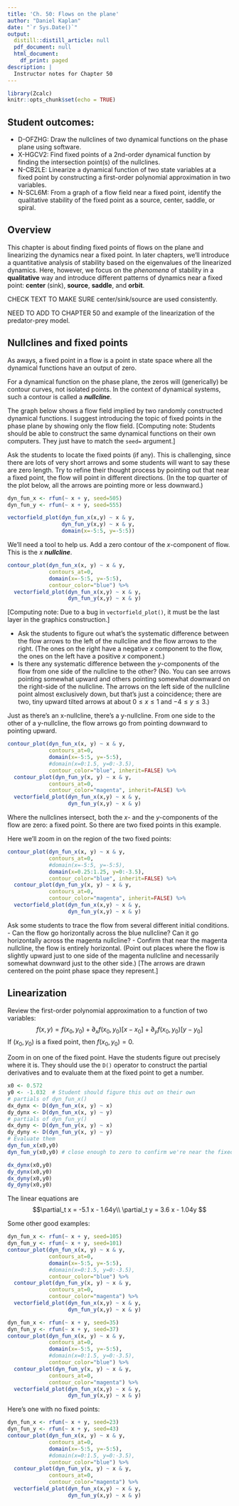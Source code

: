 ```yaml
---
title: 'Ch. 50: Flows on the plane'
author: "Daniel Kaplan"
date: "`r Sys.Date()`"
output:
  distill::distill_article: null
  pdf_document: null
  html_document:
    df_print: paged
description: |
  Instructor notes for Chapter 50
---
```


```r
library(Zcalc)
knitr::opts_chunk$set(echo = TRUE)
```

## Student outcomes:

- D-OFZHG: Draw the nullclines of two dynamical functions on the phase plane using software.
- X-HGCV2: Find fixed points of a 2nd-order dynamical function by finding the intersection point(s) of the nullclines.
- N-CB2LE: Linearize a dynamical function of two state variables at a fixed point by constructing a first-order polynomial approximation in two variables.
- N-SCL6M: From a graph of a flow field near a fixed point, identify the qualitative stability of the fixed point as a source, center, saddle, or spiral.


## Overview

This chapter is about finding fixed points of flows on the plane and linearizing the dynamics near a fixed point. In later chapters, we'll introduce a quantitative analysis of stability based on the eigenvalues of the linearized dynamics. Here, however, we focus on the *phenomena* of stability in a **qualitative** way and introduce different patterns of dynamics near a fixed point: **center** (sink), **source**, **saddle**, and **orbit**. 

CHECK TEXT TO MAKE SURE center/sink/source are used consistently.

NEED TO ADD TO CHAPTER 50 and example of the linearization of the predator-prey model.

## Nullclines and fixed points

As aways, a fixed point in a flow is a point in state space where all the dynamical functions have an output of zero.

For a dynamical function on the phase plane, the zeros will (generically) be contour curves, not isolated points. In the context of dynamical systems, such a contour is called a ***nullcline***. 

The graph below shows a flow field implied by two randomly constructed dynamical functions. I suggest introducing the topic of fixed points in the phase plane by showing only the flow field. [Computing note: Students should be able to construct the same dynamical functions on their own computers. They just have to match the `seed=` argument.]

Ask the students to locate the fixed points (if any). This is challenging, since there are lots of very short arrows and some students will want to say these are zero length. Try to refine their thought process by pointing out that near a fixed point, the flow will point in different directions. (In the top quarter of the plot below, all the arrows are pointing more or less downward.) 

```r
dyn_fun_x <- rfun(~ x + y, seed=505)
dyn_fun_y <- rfun(~ x + y, seed=555)

vectorfield_plot(dyn_fun_x(x,y) ~ x & y,
                 dyn_fun_y(x,y) ~ x & y,
                 domain(x=-5:5, y=-5:5))
```

We'll need a tool to help us. Add a zero contour of the $x$-component of flow. This is the $x$ ***nullcline***.

```r
contour_plot(dyn_fun_x(x, y) ~ x & y, 
             contours_at=0, 
             domain(x=-5:5, y=-5:5), 
             contour_color="blue") %>%
  vectorfield_plot(dyn_fun_x(x,y) ~ x & y,
                   dyn_fun_y(x,y) ~ x & y)
```
[Computing note: Due to a bug in `vectorfield_plot()`, it must be the last layer in the graphics construction.]

- Ask the students to figure out what's the systematic difference between the flow arrows to the left of the nullcline and the flow arrows to the right. (The ones on the right have a negative $x$ component to the flow, the ones on the left have a positive $x$ component.)
- Is there any systematic difference between the $y$-components of the flow from one side of the nullcline to the other? (No. You can see arrows pointing somewhat upward and others pointing somewhat downward on the right-side of the nullcline. The arrows on the left side of the nullcline point almost exclusively down, but that's just a coincidence; there are two, tiny upward tilted arrows at about $0 \leq x \leq 1$ and $-4 \leq y \leq 3$.)

Just as there's an x-nullcline, there's a y-nullcline. From one side to the other of a y-nullcline, the flow arrows go from pointing downward to pointing upward.

```r
contour_plot(dyn_fun_x(x, y) ~ x & y, 
             contours_at=0, 
             domain(x=-5:5, y=-5:5), 
             #domain(x=0:1.5, y=0:-3.5),
             contour_color="blue", inherit=FALSE) %>%
  contour_plot(dyn_fun_y(x, y) ~ x & y, 
             contours_at=0,  
             contour_color="magenta", inherit=FALSE) %>%
  vectorfield_plot(dyn_fun_x(x,y) ~ x & y,
                   dyn_fun_y(x,y) ~ x & y)
```

Where the nullclines intersect, both the $x$- and the $y$-components of the flow are zero: a fixed point. So there are two fixed points in this example.

Here we'll zoom in on the region of the two fixed points:
```r
contour_plot(dyn_fun_x(x, y) ~ x & y, 
             contours_at=0, 
             #domain(x=-5:5, y=-5:5), 
             domain(x=0.25:1.25, y=0:-3.5),
             contour_color="blue", inherit=FALSE) %>%
  contour_plot(dyn_fun_y(x, y) ~ x & y, 
             contours_at=0,  
             contour_color="magenta", inherit=FALSE) %>%
  vectorfield_plot(dyn_fun_x(x,y) ~ x & y,
                   dyn_fun_y(x,y) ~ x & y)
```

Ask some students to trace the flow from several different initial conditions. 
- Can the flow go horizontally across the blue nullcline? Can it go horizontally across the magenta nullcline?
- Confirm that near the magenta nullcline, the flow is entirely horizontal. (Point out places where the flow is slightly upward just to one side of the magenta nullcline and necessarily somewhat downward just to the other side.) [The arrows are drawn centered on the point phase space they represent.]

## Linearization

Review the first-order polynomial approximation to a function of two variables:
$$f(x, y) = f(x_0, y_0) + \partial_x f(x_0, y_0) [x - x_0] + \partial_y f(x_0, y_0) [y - y_0]$$
If $(x_0, y_0)$ is a fixed point, then $f(x_0, y_0) = 0$.

Zoom in on one of the fixed point. Have the students figure out precisely where it is. They should use the `D()` operator to construct the partial derivatives and to evaluate them at the fixed point to get a number.

```r
x0 <- 0.572
y0 <- -1.032  # Student should figure this out on their own
# partials of dyn_fun_x()
dx_dynx <- D(dyn_fun_x(x, y) ~ x)
dy_dynx <- D(dyn_fun_x(x, y) ~ y)
# partials of dyn_fun_y()
dx_dyny <- D(dyn_fun_y(x, y) ~ x)
dy_dyny <- D(dyn_fun_y(x, y) ~ y)
# Evaluate them
dyn_fun_x(x0,y0) 
dyn_fun_y(x0,y0) # close enough to zero to confirm we're near the fixed point

dx_dynx(x0,y0)
dy_dynx(x0,y0)
dx_dyny(x0,y0)
dy_dyny(x0,y0)
```

The linear equations are
$$\partial_t x = -5.1 x - 1.64y\\
\partial_t y = 3.6 x - 1.04y
$$



Some other good examples:

```r
dyn_fun_x <- rfun(~ x + y, seed=105)
dyn_fun_y <- rfun(~ x + y, seed=101)
contour_plot(dyn_fun_x(x, y) ~ x & y, 
             contours_at=0, 
             domain(x=-5:5, y=-5:5), 
             #domain(x=0:1.5, y=0:-3.5),
             contour_color="blue") %>%
  contour_plot(dyn_fun_y(x, y) ~ x & y, 
             contours_at=0,  
             contour_color="magenta") %>%
  vectorfield_plot(dyn_fun_x(x,y) ~ x & y,
                   dyn_fun_y(x,y) ~ x & y)
```

```r
dyn_fun_x <- rfun(~ x + y, seed=35)
dyn_fun_y <- rfun(~ x + y, seed=37)
contour_plot(dyn_fun_x(x, y) ~ x & y, 
             contours_at=0, 
             domain(x=-5:5, y=-5:5), 
             #domain(x=0:1.5, y=0:-3.5),
             contour_color="blue") %>%
  contour_plot(dyn_fun_y(x, y) ~ x & y, 
             contours_at=0,  
             contour_color="magenta") %>%
  vectorfield_plot(dyn_fun_x(x,y) ~ x & y,
                   dyn_fun_y(x,y) ~ x & y)
```

Here's one with no fixed points:

```r
dyn_fun_x <- rfun(~ x + y, seed=23)
dyn_fun_y <- rfun(~ x + y, seed=43)
contour_plot(dyn_fun_x(x, y) ~ x & y, 
             contours_at=0, 
             domain(x=-5:5, y=-5:5), 
             #domain(x=0:1.5, y=0:-3.5),
             contour_color="blue") %>%
  contour_plot(dyn_fun_y(x, y) ~ x & y, 
             contours_at=0,  
             contour_color="magenta") %>%
  vectorfield_plot(dyn_fun_x(x,y) ~ x & y,
                   dyn_fun_y(x,y) ~ x & y)
```
